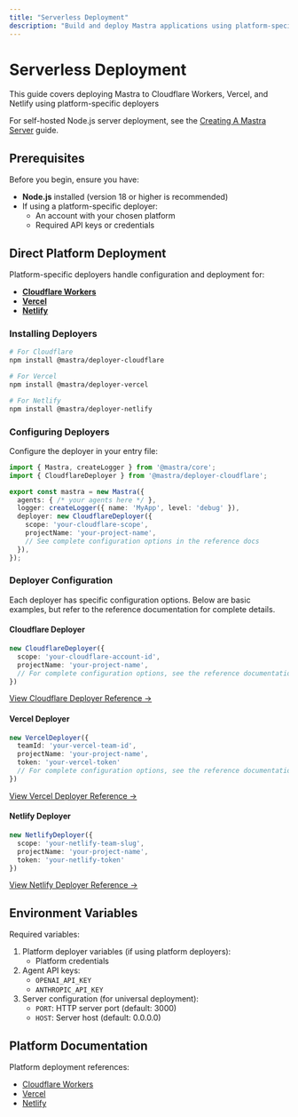 ```yaml
---
title: "Serverless Deployment"
description: "Build and deploy Mastra applications using platform-specific deployers or standard HTTP servers"
---
```


# Serverless Deployment

This guide covers deploying Mastra to Cloudflare Workers, Vercel, and Netlify using platform-specific deployers

For self-hosted Node.js server deployment, see the [Creating A Mastra Server](/docs/deployment/server) guide.

## Prerequisites

Before you begin, ensure you have:

- **Node.js** installed (version 18 or higher is recommended)
- If using a platform-specific deployer:
  - An account with your chosen platform
  - Required API keys or credentials

## Direct Platform Deployment

Platform-specific deployers handle configuration and deployment for:
- **[Cloudflare Workers](/docs/reference/deployer/cloudflare)**
- **[Vercel](/docs/reference/deployer/vercel)**
- **[Netlify](/docs/reference/deployer/netlify)**

### Installing Deployers

```bash copy
# For Cloudflare
npm install @mastra/deployer-cloudflare

# For Vercel
npm install @mastra/deployer-vercel

# For Netlify
npm install @mastra/deployer-netlify
```

### Configuring Deployers

Configure the deployer in your entry file:

```typescript copy showLineNumbers
import { Mastra, createLogger } from '@mastra/core';
import { CloudflareDeployer } from '@mastra/deployer-cloudflare';

export const mastra = new Mastra({
  agents: { /* your agents here */ },
  logger: createLogger({ name: 'MyApp', level: 'debug' }),
  deployer: new CloudflareDeployer({
    scope: 'your-cloudflare-scope',
    projectName: 'your-project-name',
    // See complete configuration options in the reference docs
  }),
});
```

### Deployer Configuration

Each deployer has specific configuration options. Below are basic examples, but refer to the reference documentation for complete details.

#### Cloudflare Deployer

```typescript copy showLineNumbers
new CloudflareDeployer({
  scope: 'your-cloudflare-account-id',
  projectName: 'your-project-name',
  // For complete configuration options, see the reference documentation
})
```

[View Cloudflare Deployer Reference →](/docs/reference/deployer/cloudflare)

#### Vercel Deployer

```typescript copy showLineNumbers
new VercelDeployer({
  teamId: 'your-vercel-team-id',
  projectName: 'your-project-name',
  token: 'your-vercel-token'
  // For complete configuration options, see the reference documentation
})
```

[View Vercel Deployer Reference →](/docs/reference/deployer/vercel)

#### Netlify Deployer

```typescript copy showLineNumbers
new NetlifyDeployer({
  scope: 'your-netlify-team-slug',
  projectName: 'your-project-name',
  token: 'your-netlify-token'
})
```

[View Netlify Deployer Reference →](/docs/reference/deployer/netlify)

## Environment Variables

Required variables:

1. Platform deployer variables (if using platform deployers):
   - Platform credentials
2. Agent API keys:
   - `OPENAI_API_KEY`
   - `ANTHROPIC_API_KEY`
3. Server configuration (for universal deployment):
   - `PORT`: HTTP server port (default: 3000)
   - `HOST`: Server host (default: 0.0.0.0)

## Platform Documentation

Platform deployment references:
- [Cloudflare Workers](https://developers.cloudflare.com/workers/)
- [Vercel](https://vercel.com/docs)
- [Netlify](https://docs.netlify.com/)
